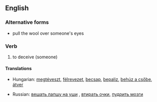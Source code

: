 ==English==

===Alternative forms===
* pull the wool over someone's eyes

===Verb===
{{infl|en|verb|head=to [[pull]] [[the]] [[wool]] [[over]] somebody's [[eye]]s}}

# {{idiom|informal}} to deceive (someone)

====Translations====
{{trans-top|to deceive someone}}
* Hungarian: [[megtéveszt]], [[félrevezet]], [[becsap]], [[bepaliz]], [[behúz a csőbe]], [[átver]]
{{trans-mid}}
* Russian: [[вешать лапшу на уши]]<!--to hang noodles on the ears-->, [[втирать очки]], [[пудрить мозги]]<!--to powder the brains-->
{{trans-bottom}}